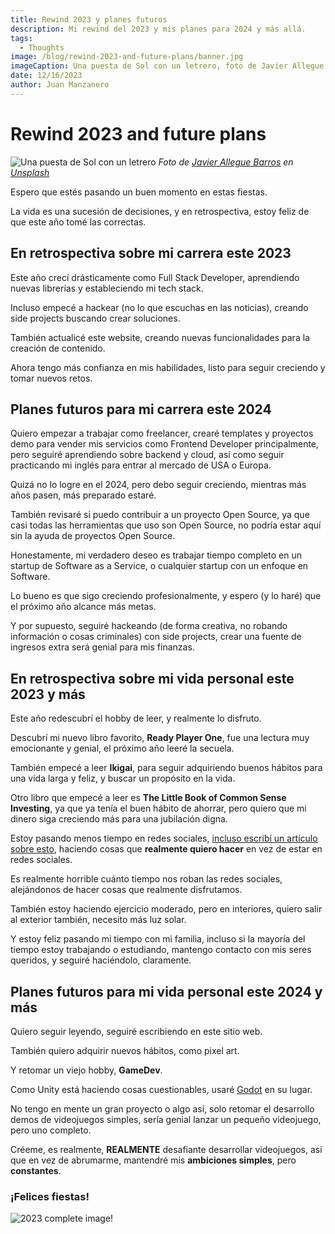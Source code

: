 ```yaml
---
title: Rewind 2023 y planes futuros
description: Mi rewind del 2023 y mis planes para 2024 y más allá.
tags:
  - Thoughts
image: /blog/rewind-2023-and-future-plans/banner.jpg
imageCaption: Una puesta de Sol con un letrero, foto de Javier Allegue Barros en Unsplash
date: 12/16/2023
author: Juan Manzanero
---
```


# Rewind 2023 and future plans

![Una puesta de Sol con un letrero](/blog/rewind-2023-and-future-plans/banner.jpg)
*Foto de [Javier Allegue Barros](https://unsplash.com/@soymeraki?utm_content=creditCopyText&utm_medium=referral&utm_source=unsplash) en [Unsplash](https://unsplash.com/photos/silhouette-of-road-signage-during-golden-hour-C7B-ExXpOIE?utm_content=creditCopyText&utm_medium=referral&utm_source=unsplash)*

<PostData date='16 de Diciembre del 2023' author='Juan Manzanero' />

Espero que estés pasando un buen momento en estas fiestas.

La vida es una sucesión de decisiones, y en retrospectiva, estoy feliz de que este año tomé las correctas.

## En retrospectiva sobre mi carrera este 2023

Este año crecí drásticamente como Full Stack Developer, aprendiendo nuevas librerías y estableciendo mi tech stack.

Incluso empecé a hackear (no lo que escuchas en las noticias), creando side projects buscando crear soluciones.

También actualicé este website, creando nuevas funcionalidades para la creación de contenido.

Ahora tengo más confianza en mis habilidades, listo para seguir creciendo y tomar nuevos retos.

## Planes futuros para mi carrera este 2024

Quiero empezar a trabajar como freelancer, crearé templates y proyectos demo para vender mis servicios como Frontend Developer principalmente, pero seguiré aprendiendo sobre backend y cloud, así como seguir practicando mi inglés para entrar al mercado de USA o Europa.

Quizá no lo logre en el 2024, pero debo seguir creciendo, mientras más años pasen, más preparado estaré.

También revisaré si puedo contribuir a un proyecto Open Source, ya que casi todas las herramientas que uso son Open Source, no podría estar aquí sin la ayuda de proyectos Open Source.

Honestamente, mi verdadero deseo es trabajar tiempo completo en un startup de Software as a Service, o cualquier startup con un enfoque en Software.

Lo bueno es que sigo creciendo profesionalmente, y espero (y lo haré) que el próximo año alcance más metas.

Y por supuesto, seguiré hackeando (de forma creativa, no robando información o cosas criminales) con side projects, crear una fuente de ingresos extra será genial para mis finanzas.

## En retrospectiva sobre mi vida personal este 2023 y más

Este año redescubrí el hobby de leer, y realmente lo disfruto.

Descubrí mi nuevo libro favorito, **Ready Player One**, fue una lectura muy emocionante y genial, el próximo año leeré la secuela.

También empecé a leer **Ikigai**, para seguir adquiriendo buenos hábitos para una vida larga y feliz, y buscar un propósito en la vida.

Otro libro que empecé a leer es **The Little Book of Common Sense Investing**, ya que ya tenía el buen hábito de ahorrar, pero quiero que mi dinero siga creciendo más para una jubilación digna.

Estoy pasando menos tiempo en redes sociales, [incluso escribí un artículo sobre esto](https://www.juancman.dev/es/blog/la-monotonia-de-las-redes-sociales), haciendo cosas que **realmente quiero hacer** en vez de estar en redes sociales.

Es realmente horrible cuánto tiempo nos roban las redes sociales, alejándonos de hacer cosas que realmente disfrutamos.

También estoy haciendo ejercicio moderado, pero en interiores, quiero salir al exterior también, necesito más luz solar.

Y estoy feliz pasando mi tiempo con mi familia, incluso si la mayoría del tiempo estoy trabajando o estudiando, mantengo contacto con mis seres queridos, y seguiré haciéndolo, claramente.

## Planes futuros para mi vida personal este 2024 y más

Quiero seguir leyendo, seguiré escribiendo en este sitio web.

También quiero adquirir nuevos hábitos, como pixel art.

Y retomar un viejo hobby, **GameDev**.

Como Unity está haciendo cosas cuestionables, usaré [Godot](https://godotengine.org/) en su lugar.

No tengo en mente un gran proyecto o algo así, solo retomar el desarrollo demos de videojuegos simples, sería genial lanzar un pequeño videojuego, pero uno completo.

Créeme, es realmente, **REALMENTE** desafiante desarrollar videojuegos, así que en vez de abrumarme, mantendré mis **ambiciones simples**, pero **constantes**.

### ¡Felices fiestas!

![2023 complete image!](/blog/rewind-2023-and-future-plans/2023-complete!.png)
